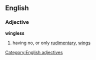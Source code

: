 ==English==
===Adjective===
'''wingless'''
#having no, or only [[rudimentary]], [[wing]]s
[[Category:English adjectives]]